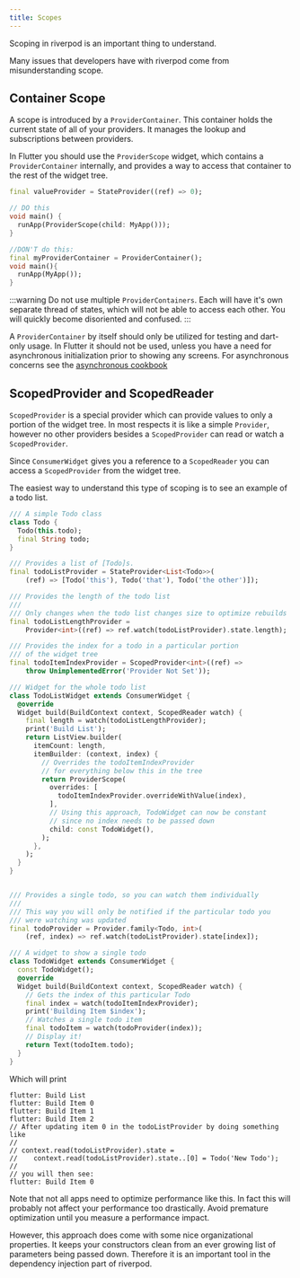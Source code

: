```yaml
---
title: Scopes
---
```



Scoping in riverpod is an important thing to understand.

Many issues that developers have with riverpod come from misunderstanding scope.

## Container Scope

A scope is introduced by a `ProviderContainer`. This container holds the current state of
all of your providers. It manages the lookup and subscriptions between providers.

In Flutter you should use the `ProviderScope` widget, which contains a `ProviderContainer`
internally, and provides a way to access that container to the rest of the widget tree.

```dart
final valueProvider = StateProvider((ref) => 0);

// DO this
void main() {
  runApp(ProviderScope(child: MyApp()));
}

//DON'T do this:
final myProviderContainer = ProviderContainer();
void main(){
  runApp(MyApp());
}
```

:::warning
Do not use multiple `ProviderContainers`. Each will have it's own separate thread of states, which will not be able to access each other.
You will quickly become disoriented and confused.
:::

A `ProviderContainer` by itself should only be utilized for testing and dart-only usage.
In Flutter it should not be used, unless you have a need for asynchronous initialization prior
to showing any screens. For asynchronous concerns see the [asynchronous cookbook](/docs/cookbook/asynchrony)

## ScopedProvider and ScopedReader

`ScopedProvider` is a special provider which can provide values to only a portion of the widget tree.
In most respects it is like a simple `Provider`, however no other providers besides a `ScopedProvider` can read or watch a `ScopedProvider`.

Since `ConsumerWidget` gives you a reference to a `ScopedReader` you can access a `ScopedProvider` from the widget tree.

The easiest way to understand this type of scoping is to see an example of a todo list.

```dart
/// A simple Todo class
class Todo {
  Todo(this.todo);
  final String todo;
}

/// Provides a list of [Todo]s.
final todoListProvider = StateProvider<List<Todo>>(
    (ref) => [Todo('this'), Todo('that'), Todo('the other')]);

/// Provides the length of the todo list
///
/// Only changes when the todo list changes size to optimize rebuilds
final todoListLengthProvider =
    Provider<int>((ref) => ref.watch(todoListProvider).state.length);

/// Provides the index for a todo in a particular portion
/// of the widget tree
final todoItemIndexProvider = ScopedProvider<int>((ref) =>
    throw UnimplementedError('Provider Not Set'));

/// Widget for the whole todo list
class TodoListWidget extends ConsumerWidget {
  @override
  Widget build(BuildContext context, ScopedReader watch) {
    final length = watch(todoListLengthProvider);
    print('Build List');
    return ListView.builder(
      itemCount: length,
      itemBuilder: (context, index) {
        // Overrides the todoItemIndexProvider
        // for everything below this in the tree
        return ProviderScope(
          overrides: [
            todoItemIndexProvider.overrideWithValue(index),
          ],
          // Using this approach, TodoWidget can now be constant
          // since no index needs to be passed down
          child: const TodoWidget(),
        );
      },
    );
  }
}


/// Provides a single todo, so you can watch them individually
///
/// This way you will only be notified if the particular todo you
/// were watching was updated
final todoProvider = Provider.family<Todo, int>(
    (ref, index) => ref.watch(todoListProvider).state[index]);

/// A widget to show a single todo
class TodoWidget extends ConsumerWidget {
  const TodoWidget();
  @override
  Widget build(BuildContext context, ScopedReader watch) {
    // Gets the index of this particular Todo
    final index = watch(todoItemIndexProvider);
    print('Building Item $index');
    // Watches a single todo item
    final todoItem = watch(todoProvider(index));
    // Display it!
    return Text(todoItem.todo);
  }
}
```

Which will print

```
flutter: Build List
flutter: Build Item 0
flutter: Build Item 1
flutter: Build Item 2
// After updating item 0 in the todoListProvider by doing something like
//
// context.read(todoListProvider).state =
//    context.read(todoListProvider).state..[0] = Todo('New Todo');
//
// you will then see:
flutter: Build Item 0
```

Note that not all apps need to optimize performance like this. In fact this will probably not affect your performance too drastically.
Avoid premature optimization until you measure a performance impact.

However, this approach does come with some nice organizational properties. It keeps your constructors clean from an ever growing list of parameters being passed down.
Therefore it is an important tool in the dependency injection part of riverpod.
